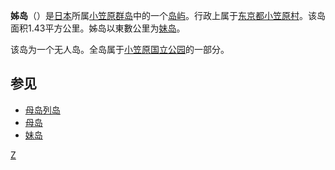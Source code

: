 {{Unreferenced|time=2018-01-30T10:14:32+00:00}}
{{Infobox islands
| name = 姊島
| image name = Katsuodorijima and tairajima,Anejima.jpg
| image caption = 從母島的小富士所看到的姊島（最遠處）
| image size = 270
| coordinates = {{coord|26|33|14|N|142|9|25|E}}
| area km2 = 1.43
| elevation m = 116.5
| coastline_km = 6.9
| location = [[太平洋|太平洋]][[菲律宾海|菲律宾海]]
| archipelago = [[小笠原群岛|小笠原群岛]]
| country = {{Flagicon|JPN}}[[日本|日本]]
| country admin divisions title = [[日本行政区划|行政区划]]
| country admin divisions = [[东京都|东京都]][[小笠原村|小笠原村]]
| map = Japan&neighbours
| label = 姊島的位置
| label_position = bottom
| map_mark = Location dot red.svg
| map_mark_width = 9
| map_width = 270
| map_alt = 姊島的位置
| map_caption =姊島在日本的位置
}}

'''姊岛'''（{{jpn|j=姉島|hg=あねじま|rm=Ane jima}}）是[[日本|日本]]所属[[小笠原群岛|小笠原群岛]]中的一个[[岛屿|岛屿]]。行政上属于[[东京都|东京都]][[小笠原村|小笠原村]]。该岛面积1.43平方公里。姊岛以東數公里为[[妹岛|妹岛]]。

该岛为一个无人岛。全岛属于[[小笠原国立公园|小笠原国立公园]]的一部分。

== 参见 ==
*[[母岛列岛|母岛列岛]]
*[[母岛|母岛]]
*[[妹岛|妹岛]]

{{伊豆小笠原群島}}
[[Category:小笠原群島|Z]]